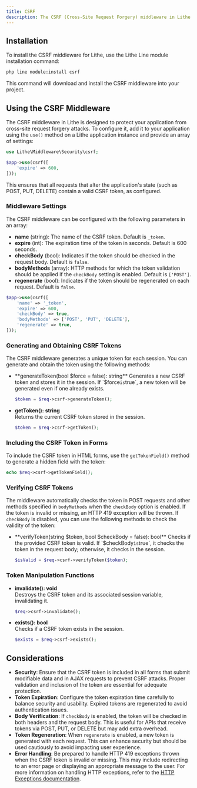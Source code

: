 ```yaml
---
title: CSRF  
description: The CSRF (Cross-Site Request Forgery) middleware in Lithe protects your application from attacks that attempt to perform actions on behalf of the user without their authorization.  
---
```


## Installation

To install the CSRF middleware for Lithe, use the Lithe Line module installation command:

```bash
php line module:install csrf
```

This command will download and install the CSRF middleware into your project.

## Using the CSRF Middleware

The CSRF middleware in Lithe is designed to protect your application from cross-site request forgery attacks. To configure it, add it to your application using the `use()` method on a Lithe application instance and provide an array of settings:

```php
use Lithe\Middleware\Security\csrf;

$app->use(csrf([
    'expire' => 600,
]));
```

This ensures that all requests that alter the application's state (such as POST, PUT, DELETE) contain a valid CSRF token, as configured.

### Middleware Settings

The CSRF middleware can be configured with the following parameters in an array:

- **name** (string): The name of the CSRF token. Default is `_token`.
- **expire** (int): The expiration time of the token in seconds. Default is 600 seconds.
- **checkBody** (bool): Indicates if the token should be checked in the request body. Default is `false`.
- **bodyMethods** (array): HTTP methods for which the token validation should be applied if the `checkBody` setting is enabled. Default is `['POST']`.
- **regenerate** (bool): Indicates if the token should be regenerated on each request. Default is `false`.

```php
$app->use(csrf([
    'name' => '_token',
    'expire' => 600,
    'checkBody' => true,
    'bodyMethods' => ['POST', 'PUT', 'DELETE'],
    'regenerate' => true,
]));
```

### Generating and Obtaining CSRF Tokens

The CSRF middleware generates a unique token for each session. You can generate and obtain the token using the following methods:

- **generateToken(bool $force = false): string**  
  Generates a new CSRF token and stores it in the session. If `$force` is `true`, a new token will be generated even if one already exists.

  ```php
  $token = $req->csrf->generateToken();
  ```

- **getToken(): string**  
  Returns the current CSRF token stored in the session.

  ```php
  $token = $req->csrf->getToken();
  ```

### Including the CSRF Token in Forms

To include the CSRF token in HTML forms, use the `getTokenField()` method to generate a hidden field with the token:

```php
echo $req->csrf->getTokenField();
```

### Verifying CSRF Tokens

The middleware automatically checks the token in POST requests and other methods specified in `bodyMethods` when the `checkBody` option is enabled. If the token is invalid or missing, an HTTP 419 exception will be thrown. If `checkBody` is disabled, you can use the following methods to check the validity of the token:

- **verifyToken(string $token, bool $checkBody = false): bool**  
  Checks if the provided CSRF token is valid. If `$checkBody` is `true`, it checks the token in the request body; otherwise, it checks in the session.

  ```php
  $isValid = $req->csrf->verifyToken($token);
  ```

### Token Manipulation Functions

- **invalidate(): void**  
  Destroys the CSRF token and its associated session variable, invalidating it.

  ```php
  $req->csrf->invalidate();
  ```

- **exists(): bool**  
  Checks if a CSRF token exists in the session.

  ```php
  $exists = $req->csrf->exists();
  ```

## Considerations

- **Security**: Ensure that the CSRF token is included in all forms that submit modifiable data and in AJAX requests to prevent CSRF attacks. Proper validation and inclusion of the token are essential for adequate protection.
- **Token Expiration**: Configure the token expiration time carefully to balance security and usability. Expired tokens are regenerated to avoid authentication issues.
- **Body Verification**: If `checkBody` is enabled, the token will be checked in both headers and the request body. This is useful for APIs that receive tokens via POST, PUT, or DELETE but may add extra overhead.
- **Token Regeneration**: When `regenerate` is enabled, a new token is generated with each request. This can enhance security but should be used cautiously to avoid impacting user experience.
- **Error Handling**: Be prepared to handle HTTP 419 exceptions thrown when the CSRF token is invalid or missing. This may include redirecting to an error page or displaying an appropriate message to the user. For more information on handling HTTP exceptions, refer to the [HTTP Exceptions documentation](/docs/digging-deep/http-exceptions).
